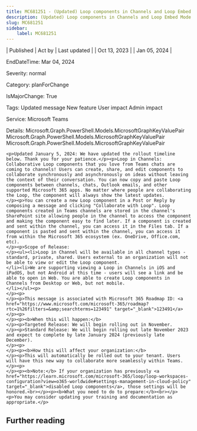 ```yaml
---
title: MC681251 - (Updated) Loop components in Channels and Loop Embed Mode in Teams
description: (Updated) Loop components in Channels and Loop Embed Mode in Teams
slug: MC681251
sidebar:
    label: MC681251
---
```



| Published | Act by | Last updated |
| Oct 13, 2023 |  | Jan 05, 2024 |

EndDateTime: Mar 04, 2024

Severity: normal

Category: planForChange

IsMajorChange: True

Tags: Updated message New feature User impact Admin impact

Service: Microsoft Teams

Details: Microsoft.Graph.PowerShell.Models.MicrosoftGraphKeyValuePair Microsoft.Graph.PowerShell.Models.MicrosoftGraphKeyValuePair Microsoft.Graph.PowerShell.Models.MicrosoftGraphKeyValuePair

```
<p>Updated January 5, 2024: We have updated the rollout timeline below. Thank you for your patience.</p><p>Loop in Channels: Collaborative Loop components that you love from Teams chats are coming to channels! Users can create, share, and edit components to collaborate synchronously and asynchronously on ideas without leaving the context of their conversation. You can now copy and paste Loop components between channels, chats, Outlook emails, and other supported Microsoft 365 apps. No matter where people are collaborating the Loop, the component will always show the latest updates. 
</p><p>You can create a new Loop component in a Post or Reply by composing a message and clicking "Collaborate with Loop". Loop components created in Teams channels are stored in the channel's SharePoint site allowing people in the channel to access the component and making the component easy to find later. If a component is created and sent within the channel, you can access it in the Files tab. If a component is pasted and sent within the channel, you can access it from within the Microsoft 365 ecosystem (ex. OneDrive, Office.com, etc).
</p><p>Scope of Release: 
</p><ul><li>Loop in Channel will be available in all channel types - standard, private, shared. Users external to an organization will not be able to view or edit the Loop component. 
</li><li>We are supporting viewing a Loop in Channels in iOS and iPadOS, but not Android at this time - users will see a link and be able to open in Web. You are able to create Loop components in Channels from Desktop or Web, but not mobile.
</li></ul><p>
</p><p>
</p><p>This message is associated with Microsoft 365 Roadmap ID: <a href="https://www.microsoft.com/microsoft-365/roadmap?rtc=1%26filters=&amp;searchterms=123491" target="_blank">123491</a>
</p><p>
</p><p><b>When this will happen:</b>
</p><p>Targeted Release: We will begin rolling out in November.
</p><p>Standard Release: We will begin rolling out late November 2023 and expect to complete by late January 2024 (previously late December).
</p><p>
</p><p><b>How this will affect your organization:</b>
</p><p>This will automatically be rolled out to your tenant. Users will have this new way to collaborate more seamlessly within Teams. 
</p><p>
</p><p><b>Note:</b> If your organization has previously <a href="https://learn.microsoft.com/microsoft-365/loop/loop-workspaces-configuration?view=o365-worldwide#settings-management-in-cloud-policy" target="_blank">disabled Loop components</a>, those settings will be honored.<br></p><p><b>What you need to do to prepare:</b><br></p><p>You may consider updating your training and documentation as appropriate.</p>
```

## Further reading
